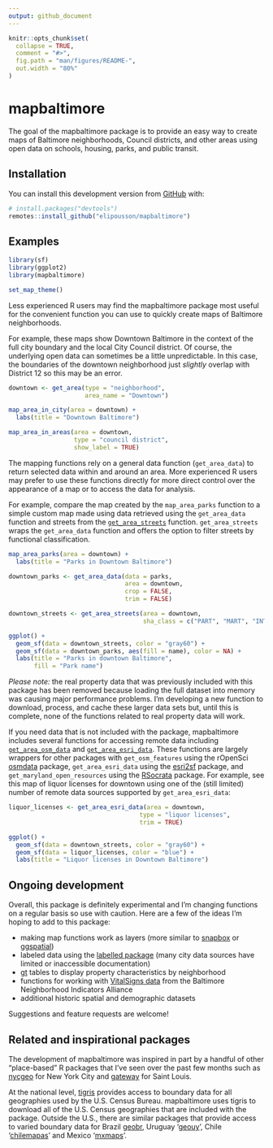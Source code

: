 ```yaml
---
output: github_document
---
```


<!-- README.md is generated from README.Rmd. Please edit that file -->

```r
knitr::opts_chunk$set(
  collapse = TRUE,
  comment = "#>",
  fig.path = "man/figures/README-",
  out.width = "80%"
)
```

# mapbaltimore

<!-- badges: start -->
<!-- badges: end -->

The goal of the mapbaltimore package is to provide an easy way to create maps of Baltimore neighborhoods, Council districts, and other areas using open data on schools, housing, parks, and public transit.

## Installation

You can install this development version from [GitHub](https://github.com/) with:

``` r
# install.packages("devtools")
remotes::install_github("elipousson/mapbaltimore")
```
## Examples

```r
library(sf)
library(ggplot2)
library(mapbaltimore)

set_map_theme()
```

Less experienced R users may find the mapbaltimore package most useful for the convenient function you can use to quickly create maps of Baltimore neighborhoods.

For example, these maps show Downtown Baltimore in the context of the full city boundary and the local City Council district. Of course, the underlying open data can sometimes be a little unpredictable. In this case, the boundaries of the downtown neighborhood just *slightly* overlap with District 12 so this may be an error.

```r
downtown <- get_area(type = "neighborhood",
                     area_name = "Downtown")

map_area_in_city(area = downtown) +
  labs(title = "Downtown Baltimore")

map_area_in_areas(area = downtown,
                  type = "council district",
                  show_label = TRUE)
```

The mapping functions rely on a general data function (`get_area_data`) to return selected data within and around an area. More experienced R users may prefer to use these functions directly for more direct control over the appearance of a map or to access the data for analysis.

For example, compare the map created by the `map_area_parks` function to a simple custom map made using data retrieved using the `get_area_data` function and streets from the [`get_area_streets`](https://elipousson.github.io/mapbaltimore/reference/get_area_streets.html) function. `get_area_streets` wraps the `get_area_data` function and offers the option to filter streets by functional classification.

```r
map_area_parks(area = downtown) +
  labs(title = "Parks in Downtown Baltimore")
```


```r
downtown_parks <- get_area_data(data = parks,
                                area = downtown,
                                crop = FALSE,
                                trim = FALSE)

downtown_streets <- get_area_streets(area = downtown,
                                     sha_class = c("PART", "MART", "INT"))

ggplot() +
  geom_sf(data = downtown_streets, color = "gray60") +
  geom_sf(data = downtown_parks, aes(fill = name), color = NA) +
  labs(title = "Parks in downtown Baltimore",
       fill = "Park name")
```

*Please note:* the real property data that was previously included with this package has been removed because loading the full dataset into memory was causing major performance problems. I'm developing a new function to download, process, and cache these larger data sets but, until this is complete, none of the functions related to real property data will work.

If you need data that is not included with the package, mapbaltimore includes several functions for accessing remote data including [`get_area_osm_data`](https://elipousson.github.io/mapbaltimore/reference/get_osm_feature.html) and [`get_area_esri_data`](https://elipousson.github.io/mapbaltimore/reference/get_area_esri_data.html). These functions are largely wrappers for other packages with `get_osm_features` using the rOpenSci [osmdata](https://github.com/ropensci/osmdata) package, `get_area_esri_data` using the [esri2sf](https://github.com/yonghah/esri2sf) package, and `get_maryland_open_resources` using the [RSocrata](https://github.com/Chicago/RSocrata) package. For example, see this map of liquor licenses for downtown using one of the (still limited) number of remote data sources supported by `get_area_esri_data`:

```r
liquor_licenses <- get_area_esri_data(area = downtown,
                                    type = "liquor licenses",
                                    trim = TRUE)

ggplot() +
  geom_sf(data = downtown_streets, color = "gray60") +
  geom_sf(data = liquor_licenses, color = "blue") +
  labs(title = "Liquor licenses in Downtown Baltimore")
```

## Ongoing development

Overall, this package is definitely experimental and I'm changing functions on a regular basis so use with caution. Here are a few of the ideas I'm hoping to add to this package:

- making map functions work as layers (more similar to [snapbox](https://github.com/anthonynorth/snapbox) or [ggspatial](https://github.com/paleolimbot/ggspatial))
- labeled data using the [labelled package](https://github.com/larmarange/labelled) (many city data sources have limited or inaccessible documentation)
- [gt](https://gt.rstudio.com/) tables to display property characteristics by neighborhood
- functions for working with [VitalSigns data](https://bniajfi.org/vital_signs/) from the Baltimore Neighborhood Indicators Alliance
- additional historic spatial and demographic datasets

Suggestions and feature requests are welcome!

## Related and inspirational packages

The development of mapbaltimore was inspired in part by a handful of other "place-based" R packages that I've seen over the past few months such as [nycgeo](https://nycgeo.mattherman.info/index.html) for New York City and [gateway](https://github.com/slu-openGIS/gateway) for Saint Louis.

At the national level, [tigris](https://github.com/walkerke/tigris) provides access to boundary data for all geographies used by the  U.S. Census Bureau. mapbaltimore uses tigris to download all of the U.S. Census geographies that are included with the package. Outside the U.S., there are similar packages that provide access to varied boundary data for Brazil [geobr](https://github.com/ipeaGIT/geobr),  Uruguay '[geouy](https://github.com/RichDeto/geouy)', Chile '[chilemapas](https://github.com/pachamaltese/chilemapas)' and Mexico '[mxmaps](https://github.com/diegovalle/mxmaps)'.
